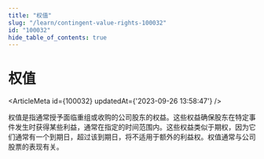 ```yaml
---
title: "权值"
slug: "/learn/contingent-value-rights-100032"
id: "100032"
hide_table_of_contents: true
---
```



# 权值

<ArticleMeta id={100032} updatedAt={'2023-09-26 13:58:47'} />
<div className='border-solid border-b border-t-0 my-4 border-[var(--ifm-color-gray-300)]' />

权值是指通常授予面临重组或收购的公司股东的权益。这些权益确保股东在特定事件发生时获得某些利益，通常在指定的时间范围内。这些权益类似于期权，因为它们通常有一个到期日，超过该到期日，将不适用于额外的利益权。权值通常与公司股票的表现有关。
